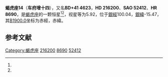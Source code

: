 {{Starbox begin
| name = 蝎虎座14
}}
{{Starbox observe
| epoch = [[J2000.0|J2000.0]]
| constell = [[蝎虎座|蝎虎座]]<ref name=SIMBAD>{{cite web
 | url=http://simbad.u-strasbg.fr/simbad/sim-id?Ident=HR+8690
 | title =Pulsating variable Star
 | publisher=Centre de Données astronomiques de Strasbourg
 | work=SIMBAD
 | accessdate=2012-07-13}}</ref><ref name=DATA>{{cite web
 | url=http://vizier.u-strasbg.fr/viz-bin/VizieR-5?-out.add=.&-source=5050&-corr=PK=HR&-out.max=9999&HR=8690
 | title =VizieR Detailed Page
 | accessdate=2012-07-13}}</ref>
| 星官 = 
| ra = {{RA|22|50|21.8}}<ref name=SIMBAD /><ref name=DATA />
| dec = {{DEC|+41|57|13}}<ref name=SIMBAD /><ref name=DATA />
| appmag_v = 5.92<ref name=SIMBAD /><ref name=DATA />
}}
{{Starbox character
| class = B3IV:<ref name=SIMBAD /><ref name=DATA />
| b-v = 0.08<ref name=SIMBAD /><ref name=DATA />
| u-b = -0.51<ref name=SIMBAD /><ref name=DATA />
| r-i = <ref name=SIMBAD /><ref name=DATA />
| variable = 
}}
{{Starbox astrometry
| radial_v = -0.51
| prop_mo_ra = -14
| parallax = 
| p_error = 
}}
{{Starbox catalog
| names =BD+41 4623，[[SAO星表|SAO]] 52412，[[HD星表|HD]] 216200，[[HR星表|HR]] 8690}}
{{Starbox reference |Simbad=HR+8690}}
{{Starbox end}}

'''蝎虎座14'''（'''车府增十四'''），又名'''BD+41 4623'''，'''HD 216200'''、'''SAO 52412'''、'''HR 8690'''，是[[蝎虎座|蝎虎座]]的一颗恒星<ref name=SIMBAD /><ref name=DATA />，视星等为5.92，位于[[銀道座標系|銀經]]100.04，[[銀道座標系|銀緯]]-15.47，其[[B1900.0|B1900.0]]坐标为赤經{{RA|22|45|51}}，赤緯{{DEC|+41|-15.47|26}}。

== 参考文献 ==
{{reflist}}

{{star-stub}}

{{蝎虎座恒星}}
{{星官|车府|7|20}}
[[Category:蝎虎座|Category:蝎虎座]]
[[Category:HD和HDE天體|216200]]
[[Category:HR天體|8690]]
[[Category:SAO天體|52412]]